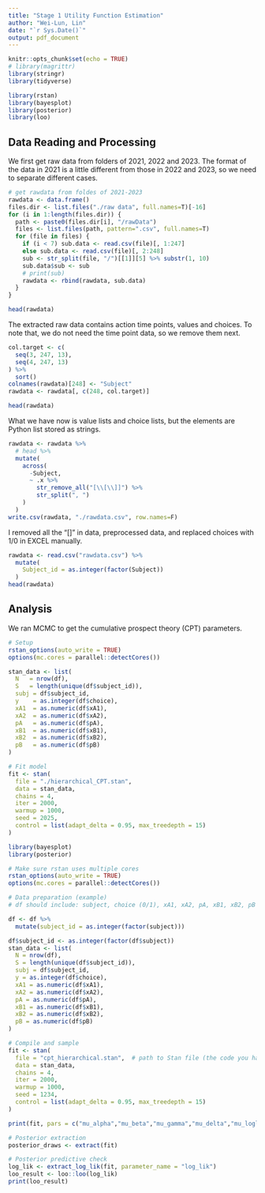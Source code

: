 ```yaml
---
title: "Stage 1 Utility Function Estimation"
author: "Wei-Lun, Lin"
date: "`r Sys.Date()`"
output: pdf_document
---
```


```r
knitr::opts_chunk$set(echo = TRUE)
# library(magrittr)
library(stringr)
library(tidyverse)

library(rstan)
library(bayesplot)
library(posterior)
library(loo)
```


## Data Reading and Processing

We first get raw data from folders of 2021, 2022 and 2023.
The format of the data in 2021 is a little different from those in 2022 and 2023, 
so we need to separate different cases.

```r
# get rawdata from foldes of 2021-2023
rawdata <- data.frame()
files.dir <- list.files("./raw data", full.names=T)[-16]
for (i in 1:length(files.dir)) {
  path <- paste0(files.dir[i], "/rawData")
  files <- list.files(path, pattern=".csv", full.names=T)
  for (file in files) {
    if (i < 7) sub.data <- read.csv(file)[, 1:247]
    else sub.data <- read.csv(file)[, 2:248]
    sub <- str_split(file, "/")[[1]][5] %>% substr(1, 10)
    sub.data$sub <- sub
    # print(sub)
    rawdata <- rbind(rawdata, sub.data)
  }
}

head(rawdata)
```

The extracted raw data contains action time points, values and choices.
To note that, we do not need the time point data, so we remove them next.

```r
col.target <- c(
  seq(3, 247, 13), 
  seq(4, 247, 13)
) %>% 
  sort()
colnames(rawdata)[248] <- "Subject"
rawdata <- rawdata[, c(248, col.target)]

head(rawdata)
```

What we have now is value lists and choice lists, but the elements are Python list stored as strings.

```r
rawdata <- rawdata %>% 
  # head %>% 
  mutate(
    across(
      -Subject,
      ~ .x %>% 
        str_remove_all("[\\[\\]]") %>% 
        str_split(", ")
    )
  )
write.csv(rawdata, "./rawdata.csv", row.names=F)
```

I removed all the "[]" in data, preprocessed data, and replaced choices with 1/0 in EXCEL manually.

```r
rawdata <- read.csv("rawdata.csv") %>% 
  mutate(
    Subject_id = as.integer(factor(Subject))
  )
head(rawdata)
```


## Analysis

We ran MCMC to get the cumulative prospect theory (CPT) parameters.

```r
# Setup
rstan_options(auto_write = TRUE)
options(mc.cores = parallel::detectCores())

stan_data <- list(
  N   = nrow(df),
  S   = length(unique(df$subject_id)),
  subj = df$subject_id,
  y    = as.integer(df$choice),
  xA1  = as.numeric(df$xA1),
  xA2  = as.numeric(df$xA2),
  pA   = as.numeric(df$pA),
  xB1  = as.numeric(df$xB1),
  xB2  = as.numeric(df$xB2),
  pB   = as.numeric(df$pB)
)

# Fit model
fit <- stan(
  file = "./hierarchical_CPT.stan",
  data = stan_data,
  chains = 4,
  iter = 2000,
  warmup = 1000,
  seed = 2025,
  control = list(adapt_delta = 0.95, max_treedepth = 15)
)
```



```r
library(bayesplot)
library(posterior)

# Make sure rstan uses multiple cores
rstan_options(auto_write = TRUE)
options(mc.cores = parallel::detectCores())

# Data preparation (example)
# df should include: subject, choice (0/1), xA1, xA2, pA, xB1, xB2, pB

df <- df %>% 
  mutate(subject_id = as.integer(factor(subject)))

df$subject_id <- as.integer(factor(df$subject))
stan_data <- list(
  N = nrow(df),
  S = length(unique(df$subject_id)),
  subj = df$subject_id,
  y = as.integer(df$choice),
  xA1 = as.numeric(df$xA1),
  xA2 = as.numeric(df$xA2),
  pA = as.numeric(df$pA),
  xB1 = as.numeric(df$xB1),
  xB2 = as.numeric(df$xB2),
  pB = as.numeric(df$pB)
)

# Compile and sample
fit <- stan(
  file = "cpt_hierarchical.stan",  # path to Stan file (the code you have)
  data = stan_data,
  chains = 4,
  iter = 2000,
  warmup = 1000,
  seed = 1234,
  control = list(adapt_delta = 0.95, max_treedepth = 15)
)

print(fit, pars = c("mu_alpha","mu_beta","mu_gamma","mu_delta","mu_loglambda","mu_logphi"))

# Posterior extraction
posterior_draws <- extract(fit)

# Posterior predictive check
log_lik <- extract_log_lik(fit, parameter_name = "log_lik")
loo_result <- loo::loo(log_lik)
print(loo_result)
```






